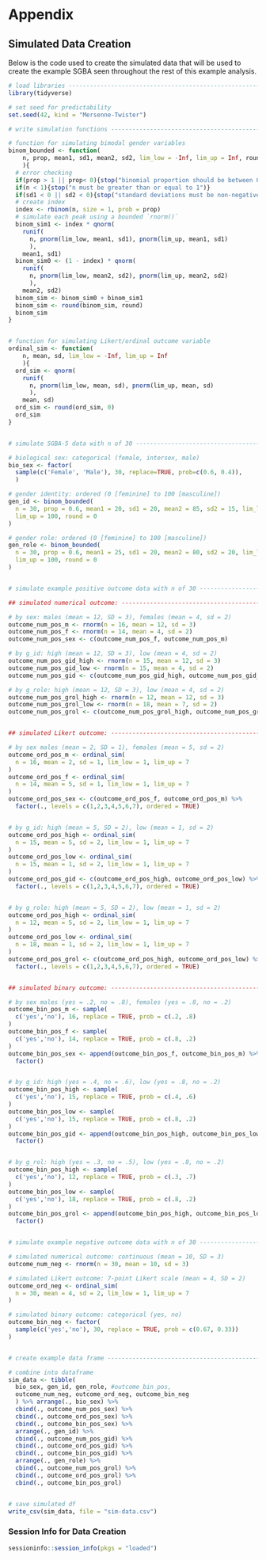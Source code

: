 # Appendix {#appendix}

## Simulated Data Creation

Below is the code used to create the simulated data that will be used to create the example SGBA seen throughout the rest of this example analysis.

```r
# load libraries ----------------------------------------------------------
library(tidyverse)

# set seed for predictability
set.seed(42, kind = "Mersenne-Twister")

# write simulation functions ----------------------------------------------

# function for simulating bimodal gender variables
binom_bounded <- function(
    n, prop, mean1, sd1, mean2, sd2, lim_low = -Inf, lim_up = Inf, round
    ){
  # error checking
  if(prop > 1 || prop< 0){stop("binomial proportion should be between 0 and 1")}
  if(n < 1){stop("n must be greater than or equal to 1")}
  if(sd1 < 0 || sd2 < 0){stop("standard deviations must be non-negative")}
  # create index
  index <- rbinom(n, size = 1, prob = prop)
  # simulate each peak using a bounded `rnorm()`
  binom_sim1 <- index * qnorm(
    runif(
      n, pnorm(lim_low, mean1, sd1), pnorm(lim_up, mean1, sd1)
      ), 
    mean1, sd1)
  binom_sim0 <- (1 - index) * qnorm(
    runif(
      n, pnorm(lim_low, mean2, sd2), pnorm(lim_up, mean2, sd2)
      ), 
    mean2, sd2)
  binom_sim <- binom_sim0 + binom_sim1
  binom_sim <- round(binom_sim, round)
  binom_sim
}


# function for simulating Likert/ordinal outcome variable
ordinal_sim <- function(
    n, mean, sd, lim_low = -Inf, lim_up = Inf
    ){
  ord_sim <- qnorm(
    runif(
      n, pnorm(lim_low, mean, sd), pnorm(lim_up, mean, sd)
      ),
    mean, sd)
  ord_sim <- round(ord_sim, 0)
  ord_sim
}


# simulate SGBA-5 data with n of 30 -------------------------------------

# biological sex: categorical (female, intersex, male)
bio_sex <- factor(
  sample(c('Female', 'Male'), 30, replace=TRUE, prob=c(0.6, 0.4)),
  )

# gender identity: ordered (0 [feminine] to 100 [masculine])
gen_id <- binom_bounded(
  n = 30, prop = 0.6, mean1 = 20, sd1 = 20, mean2 = 85, sd2 = 15, lim_low = 0,
  lim_up = 100, round = 0
)

# gender role: ordered (0 [feminine] to 100 [masculine])
gen_role <- binom_bounded(
  n = 30, prop = 0.6, mean1 = 25, sd1 = 20, mean2 = 80, sd2 = 20, lim_low = 0,
  lim_up = 100, round = 0
)


# simulate example positive outcome data with n of 30 -----------------------

## simulated numerical outcome: --------------------------------------------

# by sex: males (mean = 12, SD = 3), females (mean = 4, sd = 2)
outcome_num_pos_m <- rnorm(n = 16, mean = 12, sd = 3)
outcome_num_pos_f <- rnorm(n = 14, mean = 4, sd = 2)
outcome_num_pos_sex <- c(outcome_num_pos_f, outcome_num_pos_m)

# by g_id: high (mean = 12, SD = 3), low (mean = 4, sd = 2)
outcome_num_pos_gid_high <- rnorm(n = 15, mean = 12, sd = 3)
outcome_num_pos_gid_low <- rnorm(n = 15, mean = 4, sd = 2)
outcome_num_pos_gid <- c(outcome_num_pos_gid_high, outcome_num_pos_gid_low)

# by g_role: high (mean = 12, SD = 3), low (mean = 4, sd = 2)
outcome_num_pos_grol_high <- rnorm(n = 12, mean = 12, sd = 3)
outcome_num_pos_grol_low <- rnorm(n = 18, mean = 7, sd = 2)
outcome_num_pos_grol <- c(outcome_num_pos_grol_high, outcome_num_pos_grol_low)


## simulated Likert outcome: ---------------------------------------------

# by sex males (mean = 2, SD = 1), females (mean = 5, sd = 2)
outcome_ord_pos_m <- ordinal_sim(
  n = 16, mean = 2, sd = 1, lim_low = 1, lim_up = 7
)
outcome_ord_pos_f <- ordinal_sim(
  n = 14, mean = 5, sd = 1, lim_low = 1, lim_up = 7
)
outcome_ord_pos_sex <- c(outcome_ord_pos_f, outcome_ord_pos_m) %>%
  factor(., levels = c(1,2,3,4,5,6,7), ordered = TRUE)


# by g_id: high (mean = 5, SD = 2), low (mean = 1, sd = 2)
outcome_ord_pos_high <- ordinal_sim(
  n = 15, mean = 5, sd = 2, lim_low = 1, lim_up = 7
)
outcome_ord_pos_low <- ordinal_sim(
  n = 15, mean = 1, sd = 2, lim_low = 1, lim_up = 7
)
outcome_ord_pos_gid <- c(outcome_ord_pos_high, outcome_ord_pos_low) %>%
  factor(., levels = c(1,2,3,4,5,6,7), ordered = TRUE)


# by g_role: high (mean = 5, SD = 2), low (mean = 1, sd = 2)
outcome_ord_pos_high <- ordinal_sim(
  n = 12, mean = 5, sd = 2, lim_low = 1, lim_up = 7
)
outcome_ord_pos_low <- ordinal_sim(
  n = 18, mean = 1, sd = 2, lim_low = 1, lim_up = 7
)
outcome_ord_pos_grol <- c(outcome_ord_pos_high, outcome_ord_pos_low) %>%
  factor(., levels = c(1,2,3,4,5,6,7), ordered = TRUE)


## simulated binary outcome: -----------------------------------------------

# by sex males (yes = .2, no = .8), females (yes = .8, no = .2)
outcome_bin_pos_m <- sample(
  c('yes','no'), 16, replace = TRUE, prob = c(.2, .8)
)
outcome_bin_pos_f <- sample(
  c('yes','no'), 14, replace = TRUE, prob = c(.8, .2)
)
outcome_bin_pos_sex <- append(outcome_bin_pos_f, outcome_bin_pos_m) %>%
  factor()


# by g_id: high (yes = .4, no = .6), low (yes = .8, no = .2)
outcome_bin_pos_high <- sample(
  c('yes','no'), 15, replace = TRUE, prob = c(.4, .6)
)
outcome_bin_pos_low <- sample(
  c('yes','no'), 15, replace = TRUE, prob = c(.8, .2)
)
outcome_bin_pos_gid <- append(outcome_bin_pos_high, outcome_bin_pos_low) %>%
  factor()


# by g_rol: high (yes = .3, no = .5), low (yes = .8, no = .2)
outcome_bin_pos_high <- sample(
  c('yes','no'), 12, replace = TRUE, prob = c(.3, .7)
)
outcome_bin_pos_low <- sample(
  c('yes','no'), 18, replace = TRUE, prob = c(.8, .2)
)
outcome_bin_pos_grol <- append(outcome_bin_pos_high, outcome_bin_pos_low) %>%
  factor()


# simulate example negative outcome data with n of 30 -----------------------

# simulated numerical outcome: continuous (mean = 10, SD = 3)
outcome_num_neg <- rnorm(n = 30, mean = 10, sd = 3)

# simulated Likert outcome: 7-point Likert scale (mean = 4, SD = 2)
outcome_ord_neg <- ordinal_sim(
  n = 30, mean = 4, sd = 2, lim_low = 1, lim_up = 7
)

# simulated binary outcome: categorical (yes, no)
outcome_bin_neg <- factor(
  sample(c('yes','no'), 30, replace = TRUE, prob = c(0.67, 0.33))
)


# create example data frame -----------------------------------------------

# combine into dataframe
sim_data <- tibble(
  bio_sex, gen_id, gen_role, #outcome_bin_pos, 
  outcome_num_neg, outcome_ord_neg, outcome_bin_neg
  ) %>% arrange(., bio_sex) %>% 
  cbind(., outcome_num_pos_sex) %>%
  cbind(., outcome_ord_pos_sex) %>%
  cbind(., outcome_bin_pos_sex) %>%
  arrange(., gen_id) %>% 
  cbind(., outcome_num_pos_gid) %>% 
  cbind(., outcome_ord_pos_gid) %>%
  cbind(., outcome_bin_pos_gid) %>%
  arrange(., gen_role) %>% 
  cbind(., outcome_num_pos_grol) %>% 
  cbind(., outcome_ord_pos_grol) %>%
  cbind(., outcome_bin_pos_grol)


# save simulated df
write_csv(sim_data, file = "sim-data.csv")

```

### Session Info for Data Creation

```r
sessioninfo::session_info(pkgs = "loaded")
```
